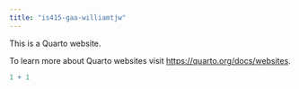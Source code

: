 ```yaml
---
title: "is415-gaa-williamtjw"
---
```


This is a Quarto website.

To learn more about Quarto websites visit <https://quarto.org/docs/websites>.

```r
1 + 1
```
